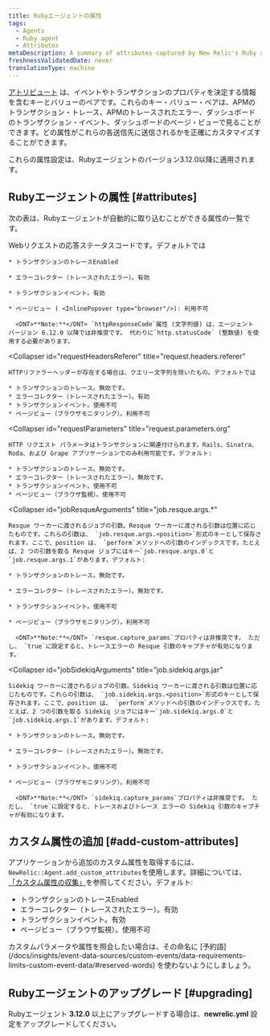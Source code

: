 ```yaml
---
title: Rubyエージェントの属性
tags:
  - Agents
  - Ruby agent
  - Attributes
metaDescription: A summary of attributes captured by New Relic's Ruby agent.
freshnessValidatedDate: never
translationType: machine
---
```


[アトリビュート](/docs/features/agent-attributes) は、イベントやトランザクションのプロパティを決定する情報を含むキーとバリューのペアです。これらのキー・バリュー・ペアは、APMのトランザクション・トレース、APMのトレースされたエラー、ダッシュボードのトランザクション・イベント、ダッシュボードのページ・ビューで見ることができます。どの属性がこれらの各送信先に送信されるかを正確にカスタマイズすることができます。

これらの属性設定は、Rubyエージェントのバージョン3.12.0以降に適用されます。

## Rubyエージェントの属性 [#attributes]

次の表は、Rubyエージェントが自動的に取り込むことができる属性の一覧です。

<CollapserGroup>
  <Collapser
    id="httpResponseCode"
    title="httpResponseCode"
  >
    Webリクエストの応答ステータスコードです。デフォルトでは

    * トランザクションのトレースEnabled

    * エラーコレクター（トレースされたエラー）。有効

    * トランザクションイベント。有効

    * ページビュー ( <InlinePopover type="browser"/>): 利用不可

      <DNT>**Note:**</DNT> `httpResponseCode`属性 (文字列値) は、エージェント バージョン 6.12.0 以降では非推奨です。 代わりに`http.statusCode` (整数値) を使用する必要があります。
  </Collapser>

  <Collapser
    id="requestHeadersReferer"
    title="request.headers.referer"
  >
    HTTPリファラーヘッダーが存在する場合は、クエリー文字列を除いたもの。デフォルトでは

    * トランザクションのトレース。無効です。
    * エラーコレクター（トレースされたエラー）。有効
    * トランザクションイベント。使用不可
    * ページビュー（ブラウザモニタリング）。利用不可
  </Collapser>

  <Collapser
    id="requestParameters"
    title="request.parameters.org"
  >
    HTTP リクエスト パラメータはトランザクションに関連付けられます。Rails、Sinatra、Roda、および Grape アプリケーションでのみ利用可能です。デフォルト:

    * トランザクションのトレース。無効です。
    * エラーコレクター（トレースされたエラー）。無効です。
    * トランザクションイベント。使用不可
    * ページビュー（ブラウザ監視）。使用不可
  </Collapser>

  <Collapser
    id="jobResqueArguments"
    title="job.resque.args.*"
  >
    Resque ワーカーに渡されるジョブの引数。Resque ワーカーに渡される引数は位置に応じたものです。これらの引数は、 `job.resque.args.<position>`形式のキーとして保存されます。ここで、position は、 `perform`メソッドへの引数のインデックスです。たとえば、2 つの引数を取る Resque ジョブにはキー`job.resque.args.0`と`job.resque.args.1`があります。デフォルト:

    * トランザクションのトレース。無効です。

    * エラーコレクター（トレースされたエラー）。無効です。

    * トランザクションイベント。使用不可

    * ページビュー（ブラウザモニタリング）。利用不可

      <DNT>**Note:**</DNT> `resque.capture_params`プロパティは非推奨です。 ただし、 `true`に設定すると、トレースエラーの Resque 引数のキャプチャが有効になります。
  </Collapser>

  <Collapser
    id="jobSidekiqArguments"
    title="job.sidekiq.args.jar"
  >
    Sidekiq ワーカーに渡されるジョブの引数。Sidekiq ワーカーに渡される引数は位置に応じたものです。これらの引数は、 `job.sidekiq.args.<position>`形式のキーとして保存されます。ここで、position は、 `perform`メソッドへの引数のインデックスです。たとえば、2 つの引数を取る Sidekiq ジョブにはキー`job.sidekiq.args.0`と`job.sidekiq.args.1`があります。デフォルト:

    * トランザクションのトレース。無効です。

    * エラーコレクター（トレースされたエラー）。無効です。

    * トランザクションイベント。使用不可

    * ページビュー（ブラウザモニタリング）。利用不可

      <DNT>**Note:**</DNT> `sidekiq.capture_params`プロパティは非推奨です。 ただし、 `true`に設定すると、トレースおよびトレース エラーの Sidekiq 引数のキャプチャが有効になります。
  </Collapser>
</CollapserGroup>

## カスタム属性の追加 [#add-custom-attributes]

アプリケーションから追加のカスタム属性を取得するには、 `NewRelic::Agent.add_custom_attributes`を使用します。詳細については、 [「カスタム属性の収集」](/docs/apm/other-features/attributes/collecting-custom-attributes#ruby-att)を参照してください。デフォルト:

* トランザクションのトレースEnabled
* エラーコレクター（トレースされたエラー）。有効
* トランザクションイベント。有効
* ページビュー（ブラウザ監視）。使用不可

<Callout variant="caution">
  カスタムパラメータや属性を照会したい場合は、その命名に [予約語](/docs/insights/event-data-sources/custom-events/data-requirements-limits-custom-event-data/#reserved-words) を使わないようにしましょう。
</Callout>

## Rubyエージェントのアップグレード [#upgrading]

Rubyエージェント <DNT>**3.12.0**</DNT> 以上にアップグレードする場合は、<DNT>**newrelic.yml**</DNT> 設定をアップグレードしてください。
